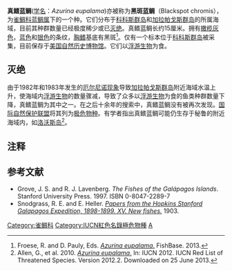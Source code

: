 {{Speciesbox 
| genus = Azurina
| species = eupalama
| image = Galapagos damsel.jpg
| status = PE | status_system = IUCN3.1
| authority = [[Edward_Meyrick|Meyrick]], 1899
| synonyms =
*''Euxoa tephrias''
*''Agrotis spoderopa'' <small>Meyrick, 1899</small>
*''Euxoa spoderopa''
}}
'''真鳍蓝鲷'''([[学名|学名]]：''Azurina eupalama'')亦被称为'''黑斑蓝鲷'''（Blackspot chromis），为[[雀鲷科|雀鲷科]][[蓝鲷属|蓝鲷属]]下的一个种。它们分布于[[科科斯群岛|科科斯群岛]]和[[加拉帕戈斯群岛|加拉帕戈斯群岛]]的所属海域，目前其种群数量已经极度稀少或已[[灭绝|灭绝]]。真鳍蓝鲷长约15厘米。拥有[[橄榄灰色|橄榄灰色]]，[[蓝色|蓝色]]和[[银色|银色]]的条纹，[[胸鳍|胸鳍]]基底有黑斑<ref name=fb>Froese, R. and D. Pauly, Eds. [http://www.fishbase.org/summary/Azurina-eupalama.html ''Azurina eupalama''.] {{Wayback|url=http://www.fishbase.org/summary/Azurina-eupalama.html |date=20210313145330 }} FishBase. 2013.</ref>。仅有一个标本位于[[科科斯群岛|科科斯群岛]]被采集，目前保存于[[美国自然历史博物馆|美国自然历史博物馆]]。它们以[[浮游生物|浮游生物]]为食。
==灭绝==
由于1982年和1983年发生的[[厄尔尼诺现象|厄尔尼诺现象]]导致[[加拉帕戈斯群岛|加拉帕戈斯群岛]]附近海域水温上升，使海域内[[浮游生物|浮游生物]]的数量骤减，导致了众多以[[浮游生物|浮游生物]]为食的鱼类种群数量下降，真鳍蓝鲷为其中之一。在之后十余年的搜索中，真鳍蓝鲷没有被再次发现。[[国际自然保护联盟|国际自然保护联盟]]将其列为[[极危物种|极危物种]]。有学者指出真鳍蓝鲷可能仍生存于秘鲁的附近海域内，如[[洛沃斯岛_(秘鲁)|洛沃斯岛]]<ref name=iucn>Allen, G., et al. 2010. [http://www.iucnredlist.org/details/184017/0 ''Azurina eupalama''.] {{Wayback|url=http://www.iucnredlist.org/details/184017/0 |date=20130818032303 }} In: IUCN 2012. IUCN Red List of Threatened Species. Version 2012.2. Downloaded on 25 June 2013.</ref>。

== 注释 ==
{{reflist}}

==参考文献==
*Grove, J. S. and R. J. Lavenberg. ''The Fishes of the Galápagos Islands''. Stanford University Press. 1997. ISBN 0-8047-2289-7
*Snodgrass, R. E. and E. Heller. ''[http://archive.org/stream/papersfromhopkin15hopkrich/papersfromhopkin15hopkrich_djvu.txt Papers from the Hopkins Stanford Galapagos Expedition, 1898-1899. XV. New fishes.]'' 1903.
{{Taxonbar|from=Q1492834}}

[[Category:雀鲷科|Category:雀鲷科]]
[[Category:IUCN紅色名錄極危物種|Category:IUCN紅色名錄極危物種]]
[[Category:1903年描述的魚類|A]]